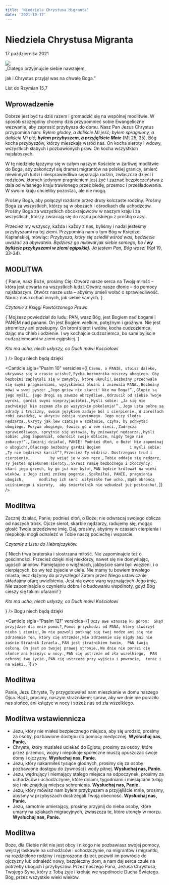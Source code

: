 ```yaml
---
title: 'Niedziela Chrystusa Migranta'
date: '2021-10-17'
---
```


# Niedziela Chrystusa Migranta

<p className="relative mb-2" style={{ top: -20 }}>
  17 października 2021
</p>

<img src="/banners/christ-migrant.jpg" />

<div className="mt-6 mb-2 mx-auto font-light" style={{ textAlign: 'center' }}>
  „Dlatego przyjmujcie siebie nawzajem,
  <p>jak i Chrystus przyjął was na chwałę Boga.”</p>
</div>

<p className="font-light text-right italic">List do Rzymian 15,7</p>

## Wprowadzenie

<div class="space-y-2">
Dobrze jest być tu dziś razem i gromadzić się na wspólnej modlitwie. W sposób szczególny chcemy dziś przypomnieć sobie Ewangeliczne wezwanie, aby zaprosić przybysza do domu. Nasz Pan Jezus Chrystus przypomina nam: <i>Byłem głodny, a daliście Mi jeść; byłem spragniony, a daliście Mi pić; <strong>byłem przybyszem, a przyjęliście Mnie</strong></i> (Mt 25, 35). Bóg kocha przybyszów, którzy mieszkają wśród nas. On kocha sieroty i wdowy, wszystkich słabych i pozbawionych praw. On kocha wszystkich najsłabszych.

W tę niedzielę łączymy się w całym naszym Kościele w żarliwej modlitwie do Boga, aby zakończył się dramat migrantów na polskiej granicy, śmierć niewinnych ludzi i niesprawiedliwa separacja rodzin, zwłaszcza dzieci i rodziców, których jedynym pragnieniem jest żyć i zaznać bezpieczeństwa z dala od własnego kraju trawionego przez biedę, przemoc i prześladowania. W swoim kraju chcieliby pozostać, ale nie mogą.

Prośmy Boga, aby połączył rozdarte przez druty kolczaste rodziny. Prośmy Boga za wszystkich, którzy są w obozach i ośrodkach dla uchodźców. Prośmy Boga za wszystkich obcokrajowców w naszym kraju i za wszystkich, którzy zwracają się do rządu polskiego z prośbą o azyl.

Przecież my wszyscy, każda i każdy z nas, byliśmy i nadal jesteśmy przybyszami na tej ziemi. Przypomina nam o tym Bóg w Księdze Kapłańskiej, mówiąc: <i>Przybysza, który się osiedlił wśród was, będziecie uważać za obywatela. Będziesz go miłował jak siebie samego, bo <strong>i wy byliście przybyszami w ziemi egipskiej.</strong> Ja jestem Pan, Bóg wasz!</i> (Kpł 19, 33-34).

</div>

## MODLITWA

<V>
  {`Panie, nasz Boże, prosimy Cię: 
  Otwórz nasze serca na Twoją miłość 
  – która jest otwarta na wszystkich ludzi. 
  Otwórz nasze dłonie – do pomocy najsłabszym.
  Otwórz nasze usta – abyśmy umieli wołać o sprawiedliwość. 
  Naucz nas kochać innych, jak siebie samych.`}
</V>
<Amen />

<div className="my-6 space-y-2">
  <Passage
    type="first"
    sigla="Pwt 10, 17-19"
    passage={
      <>
        <p>
          <i>Czytanie z Księgi Powtórzonego Prawa</i>
        </p>
        <div>
          {`Mojżesz powiedział do ludu: PAN, wasz Bóg, jest Bogiem nad bogami i PANEM nad panami. On jest Bogiem wielkim, potężnym i groźnym. Nie jest stronniczy ani przekupny. On broni sierot i wdów, kocha cudzoziemca, dając mu chleb i odzienie. I wy kochajcie cudzoziemca, bo sami byliście cudzoziemcami w ziemi egipskiej.`}
        </div>
        <p>
          <i>Kto ma ucho, niech usłyszy, co Duch mówi Kościołowi</i>
        </p>
      </>
    }
  />
  <R>Bogu niech będą dzięki</R>
</div>

<Canticle
  sigla="Psalm 10"
  versicles={[
    `Czemu, o PANIE, stoisz daleko,
	ukrywasz się w czasie ucisku?`,
    `Pycha bezbożnika niszczy ubogiego.
	Oby bezbożni zaplątali się w zamysły, które uknuli!`,
    `Bezbożny przechwala się swymi pragnieniami,
	wyzyskiwacz bluźni i znieważa PANA.`,
    `Bezbożny mówi w swej pysze:
	„Jego gniew nie skarci! Nie ma Boga!”.`,
    `Głupie są jego myśli,
	jego drogi są zawsze obrzydliwe.`,
    `Odrzucił od siebie Twoje wyroki,
	gardzi swymi nieprzyjaciółmi.`,
    `Myśli sobie: „Ja się nie zachwieję!
	Nie zaznam zła po wszystkie pokolenia!”.`,
    `Jego usta pełne są zdrady i trucizny,
	swoim językiem zadaje ból i cierpienie.`,
    `W zaroślach robi zasadzkę,
	w ukryciu zabija niewinnego.
	Jego oczy śledzą nędzarza.`,
    `Ukryty jak lew czatuje w szałasie,
	czyha, by schwytać ubogiego.
	Porywa ubogiego, łowiąc go w swe sieci.`,
    `Zadręcza sprawiedliwego,
	sprytnie się ustawia, by znieważyć nędzarza.`,
    `Myśli sobie: „Bóg zapomniał,
	odwrócił swoje oblicze, nigdy tego nie zobaczy!”.`,
    `Zacznij działać, PANIE! Podnieś dłoń, o Boże!
	Nie zapominaj o ubogich!`,
    `Dlaczego bezbożny gardzi Bogiem			
    i myśli sobie: „Ty nie będziesz karcił”?`,
    `Przecież Ty widzisz. Dostrzegasz trud i cierpienie,		
    by wziąć je w swe ręce.`,
    `Tobie oddaje się nędzarz,			
    Ty jesteś opiekunem sieroty.`,
    `Skrusz ramię bezbożnego i złoczyńcy,
	skarć jego grzech, by go już nie było!`,
    `PAN będzie królował na wieki wieków,
	z Jego ziemi znikną poganie.`,
    `Spełniłeś, PANIE, pragnienia ubogich,		
    modlitwy ich serc  usłyszało Twe ucho.`,
    `Bądź obrońcą uciśnionego i sieroty, 
	aby śmiertelnik nie wzbudzał już postrachu!`,
  ]}
/>

## Modlitwa

Zacznij działać, Panie; podnieś dłoń, o Boże; nie odwracaj swojego oblicza od naszych trosk. Ojcze sierot, skarbie nędzarzy, radujemy się, mogąc głosić Twoje przedziwne imię. Daj, prosimy, abyśmy w czasach cierpienia i niepokoju mogli odnaleźć w Tobie naszą pociechę i wsparcie.

<Amen />

<div className="my-6 space-y-2">
  <Passage
    type="second"
    sigla="Hbr 13,1-3.14-16"
    passage={
      <>
        <p>
          <i>Czytanie z Listu do Hebrajczyków.</i>
        </p>
        <div>
          {`Niech trwa braterska i siostrzana miłość. Nie zapominajcie też o gościnności. Przecież dzięki niej niektórzy, nawet się nie domyślając, ugościli aniołów. Pamiętajcie o więźniach, jakbyście sami byli więzieni, i o cierpiących, bo wy też żyjecie w ciele. Nie mamy tu bowiem trwałego miasta, lecz dążymy do przyszłego! Zatem przez Niego ustawicznie składajmy ofarę uwielbienia. Jest nią owoc warg wyznających Jego imię. Nie zapominajcie o czynieniu dobra i o budowaniu wspólnoty, gdyż Bóg cieszy się takimi ofarami!`}
        </div>
        <p>
          <i>Kto ma ucho, niech usłyszy, co Duch mówi Kościołowi</i>
        </p>
      </>
    }
  />
  <R>Bogu niech będą dzięki</R>
</div>

<Canticle
  sigla="Psalm 121"
  versicles={[
    `Oczy swe wznoszę ku górom: 
Skąd przyjdzie dla mnie pomoc?`,
    `Pomoc przychodzi od PANA,
który stworzył niebo i ziemię!`,
    `On nie pozwoli potknąć się twej nodze
ani się nie zdrzemnie Ten, który cię strzeże!`,
    `Nie zdrzemnie się nigdy ani nie zaśnie
Strażnik Izraela.`,
    `PAN jest strażnikiem twoim, 
PAN twoją osłoną,
On jest po twojej prawej stronie.`,
    `We dnie nie porazi cię słońce
ani księżyc w nocy.`,
    `PAN cię ustrzeże od zła wszelkiego, 
    PAN ochroni twe życie.`,
    `PAN cię ustrzeże
przy wyjściu i powrocie, 
teraz i na wieki.`,
  ]}
/>

## Modlitwa

Panie, Jezu Chryste, Ty przygotowałeś nam mieszkanie w domu naszego Ojca. Bądź, prosimy, naszym strażnikiem; spraw, aby we dnie nie poraziło nas słońce, ani księżyc w nocy i strzeż nas od zła wszelkiego.

<Amen />

## Modlitwa wstawiennicza

- Jezu, który nie miałeś bezpiecznego miejsca, aby się urodzić, prosimy za osoby, pozbawione dostępu do pomocy medycznej. **Wysłuchaj nas, Panie.**
- Chryste, który musiałeś uciekać do Egiptu, prosimy za osoby, które przez przemoc, wojny i niepokoje społeczne muszą opuszczać swoje domy i ojczyzny. **Wysłuchaj nas, Panie.**
- Jezu, który nakarmiłeś tysiące głodnych, prosimy cię za osoby pozbawione dostępu do żywności i wody pitnej. **Wysłuchaj nas, Panie.**
- Jezu, wędrujący i niemający stałego miejsca na odpoczynek, prosimy za uchodźców i uchodźczynie, które dniami, tygodniami i miesiącami tułają się i nie znajdują miejsca schronienia. **Wysłuchaj nas, Panie.**
- Jezu, który mówisz nam byłem przybyszem a przyjęliście mnie, prosimy, abyśmy w przybyszach dostrzegali Twoją obecność. **Wysłuchaj nas, Panie.**
- Jezu, samotnie umierający, prosimy przyjmij do nieba osoby, które umarły na szlakach migracyjnych, zwłaszcza te, które utonęły w morzu. **Wysłuchaj nas, Panie.**

<CustomIntercessions />

<KyrieEleison />

<LordsPrayer />

## Modlitwa

Boże, dla Ciebie nikt nie jest obcy i nikogo nie pozbawiasz swojej pomocy, wejrzyj łaskawie na uchodźców i uchodźczynie, na migrantów i migrantki, na rozdzielone rodziny i rozproszone dzieci, pozwól im powrócić do ojczyzny lub odnaleźć nowy, bezpieczny dom, a nam daj serca czułe na potrzeby ubogich i przybyszów. Przez naszego Pana, Jezusa Chrystusa, Twojego Syna, który z Tobą żyje i króluje we wspólnocie Ducha Świętego. Bóg, przez wszystkie wieki wieków.

<Amen />

<BlessingAndConcludingVersicle />
